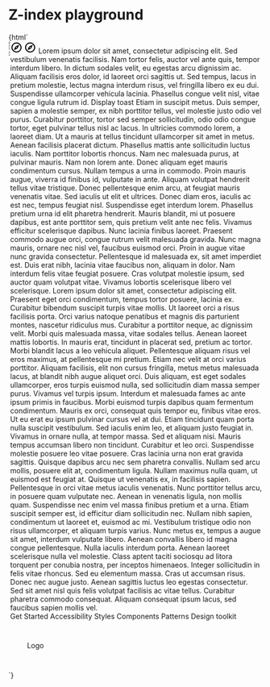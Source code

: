 
<Meta title="Patterns/Component z-index" />

# Z-index playground

<Canvas>
  <Story
    name="Component z-index"
    parameters={{ loki: { skip: true }, layout: "fullscreen" }}
  >
    {html`
      <style>
        ic-toast {
          --bottom-position: 50px;
        }
      </style>
      <div style="display:flex;">
        <ic-side-navigation
          app-title="Application Name"
          version="v0.0.7"
          status="BETA"
        >
          <svg
            slot="app-icon"
            xmlns="http://www.w3.org/2000/svg"
            height="24px"
            viewBox="0 0 24 24"
            width="24px"
            fill="#000000"
          >
            <path d="M0 0h24v24H0V0z" fill="none" />
            <path
              d="M12 2C6.48 2 2 6.48 2 12s4.48 10 10 10 10-4.48 10-10S17.52 2 12 2zm0 18c-4.41 0-8-3.59-8-8s3.59-8 8-8 8 3.59 8 8-3.59 8-8 8zm-5.5-2.5l7.51-3.49L17.5 6.5 9.99 9.99 6.5 17.5zm5.5-6.6c.61 0 1.1.49 1.1 1.1s-.49 1.1-1.1 1.1-1.1-.49-1.1-1.1.49-1.1 1.1-1.1z"
            />
          </svg>
          <ic-navigation-item slot="primary-navigation" href="/" label="Home">
            <svg
              slot="icon"
              width="24"
              height="24"
              viewBox="0 0 24 24"
              fill="none"
              xmlns="http://www.w3.org/2000/svg"
            >
              <path
                d="M12 6.19L17 10.69V18.5H15V12.5H9V18.5H7V10.69L12 6.19ZM12 3.5L2 12.5H5V20.5H11V14.5H13V20.5H19V12.5H22L12 3.5Z"
                fill="currentColor"
              />
            </svg>
          </ic-navigation-item>
          <ic-navigation-item
            slot="primary-navigation"
            href="/"
            label="Search"
            selected="true"
          >
            <svg
              slot="icon"
              width="24"
              height="24"
              viewBox="0 0 24 24"
              fill="none"
              xmlns="http://www.w3.org/2000/svg"
            >
              <path
                d="M12 6.19L17 10.69V18.5H15V12.5H9V18.5H7V10.69L12 6.19ZM12 3.5L2 12.5H5V20.5H11V14.5H13V20.5H19V12.5H22L12 3.5Z"
                fill="currentColor"
              />
            </svg>
          </ic-navigation-item>
          <ic-divider slot="primary-navigation"></ic-divider>
          <ic-navigation-item slot="primary-navigation" href="/" label="Trends">
            <svg
              slot="icon"
              width="24"
              height="24"
              viewBox="0 0 24 24"
              fill="none"
              xmlns="http://www.w3.org/2000/svg"
            >
              <path
                d="M12 6.19L17 10.69V18.5H15V12.5H9V18.5H7V10.69L12 6.19ZM12 3.5L2 12.5H5V20.5H11V14.5H13V20.5H19V12.5H22L12 3.5Z"
                fill="currentColor"
              />
            </svg>
          </ic-navigation-item>
          <ic-navigation-group
            slot="primary-navigation"
            label="Second navigation group"
            expandable="true"
          >
            <ic-navigation-item label="Different navigation" href="/">
              <svg
                slot="icon"
                width="24"
                height="24"
                viewBox="0 0 24 24"
                fill="none"
                xmlns="http://www.w3.org/2000/svg"
              >
                <path
                  d="M23 8C23 9.1 22.1 10 21 10C20.82 10 20.65 9.98 20.49 9.93L16.93 13.48C16.98 13.64 17 13.82 17 14C17 15.1 16.1 16 15 16C13.9 16 13 15.1 13 14C13 13.82 13.02 13.64 13.07 13.48L10.52 10.93C10.36 10.98 10.18 11 10 11C9.82 11 9.64 10.98 9.48 10.93L4.93 15.49C4.98 15.65 5 15.82 5 16C5 17.1 4.1 18 3 18C1.9 18 1 17.1 1 16C1 14.9 1.9 14 3 14C3.18 14 3.35 14.02 3.51 14.07L8.07 9.52C8.02 9.36 8 9.18 8 9C8 7.9 8.9 7 10 7C11.1 7 12 7.9 12 9C12 9.18 11.98 9.36 11.93 9.52L14.48 12.07C14.64 12.02 14.82 12 15 12C15.18 12 15.36 12.02 15.52 12.07L19.07 8.51C19.02 8.35 19 8.18 19 8C19 6.9 19.9 6 21 6C22.1 6 23 6.9 23 8Z"
                  fill="currentColor"
                />
              </svg>
            </ic-navigation-item>
            <ic-navigation-item label="Navigation" href="/">
              <svg
                slot="icon"
                width="24"
                height="24"
                viewBox="0 0 24 24"
                fill="none"
                xmlns="http://www.w3.org/2000/svg"
              >
                <path
                  d="M23 8C23 9.1 22.1 10 21 10C20.82 10 20.65 9.98 20.49 9.93L16.93 13.48C16.98 13.64 17 13.82 17 14C17 15.1 16.1 16 15 16C13.9 16 13 15.1 13 14C13 13.82 13.02 13.64 13.07 13.48L10.52 10.93C10.36 10.98 10.18 11 10 11C9.82 11 9.64 10.98 9.48 10.93L4.93 15.49C4.98 15.65 5 15.82 5 16C5 17.1 4.1 18 3 18C1.9 18 1 17.1 1 16C1 14.9 1.9 14 3 14C3.18 14 3.35 14.02 3.51 14.07L8.07 9.52C8.02 9.36 8 9.18 8 9C8 7.9 8.9 7 10 7C11.1 7 12 7.9 12 9C12 9.18 11.98 9.36 11.93 9.52L14.48 12.07C14.64 12.02 14.82 12 15 12C15.18 12 15.36 12.02 15.52 12.07L19.07 8.51C19.02 8.35 19 8.18 19 8C19 6.9 19.9 6 21 6C22.1 6 23 6.9 23 8Z"
                  fill="currentColor"
                />
              </svg>
            </ic-navigation-item>
          </ic-navigation-group>
          <ic-navigation-item
            slot="primary-navigation"
            href="/"
            label="This is a very very very long label for the navigation item"
          >
            <svg
              slot="icon"
              width="24"
              height="24"
              viewBox="0 0 24 24"
              fill="none"
              xmlns="http://www.w3.org/2000/svg"
            >
              <path
                d="M12 6.19L17 10.69V18.5H15V12.5H9V18.5H7V10.69L12 6.19ZM12 3.5L2 12.5H5V20.5H11V14.5H13V20.5H19V12.5H22L12 3.5Z"
                fill="currentColor"
              />
            </svg>
          </ic-navigation-item>
          <ic-navigation-item
            slot="secondary-navigation"
            href="/"
            label="Settings"
          >
            <svg
              slot="icon"
              width="24"
              height="24"
              viewBox="0 0 24 24"
              fill="none"
              xmlns="http://www.w3.org/2000/svg"
            >
              <path
                d="M12 6.19L17 10.69V18.5H15V12.5H9V18.5H7V10.69L12 6.19ZM12 3.5L2 12.5H5V20.5H11V14.5H13V20.5H19V12.5H22L12 3.5Z"
                fill="currentColor"
              />
            </svg>
          </ic-navigation-item>
        </ic-side-navigation>
        <div
          class="content-wrapper"
          style="display:flex; flex-direction: column; flex-grow: 1;"
        >
          <main>
            <ic-top-navigation
              app-title="Application Name"
              status="beta"
              version="v0.0.7"
            >
              <svg
                slot="app-icon"
                xmlns="http://www.w3.org/2000/svg"
                height="24px"
                viewBox="0 0 24 24"
                width="24px"
                fill="#000000"
              >
                <path d="M0 0h24v24H0V0z" fill="none" />
                <path
                  d="M12 2C6.48 2 2 6.48 2 12s4.48 10 10 10 10-4.48 10-10S17.52 2 12 2zm0 18c-4.41 0-8-3.59-8-8s3.59-8 8-8 8 3.59 8 8-3.59 8-8 8zm-5.5-2.5l7.51-3.49L17.5 6.5 9.99 9.99 6.5 17.5zm5.5-6.6c.61 0 1.1.49 1.1 1.1s-.49 1.1-1.1 1.1-1.1-.49-1.1-1.1.49-1.1 1.1-1.1z"
                />
              </svg>
              <ic-search-bar
                slot="search"
                placeholder="Search"
                label="Search"
                id="top-nav-search-bar"
              ></ic-search-bar>
              <ic-navigation-button
                label="button1"
                slot="buttons"
                onclick="alert('test')"
              >
                <svg
                  slot="icon"
                  xmlns="http://www.w3.org/2000/svg"
                  height="24px"
                  viewBox="0 0 24 24"
                  width="24px"
                  fill="#000000"
                >
                  <path d="M0 0h24v24H0V0z" fill="none" />
                  <path
                    d="M12 2C6.48 2 2 6.48 2 12s4.48 10 10 10 10-4.48 10-10S17.52 2 12 2zm0 18c-4.41 0-8-3.59-8-8s3.59-8 8-8 8 3.59 8 8-3.59 8-8 8zm-5.5-2.5l7.51-3.49L17.5 6.5 9.99 9.99 6.5 17.5zm5.5-6.6c.61 0 1.1.49 1.1 1.1s-.49 1.1-1.1 1.1-1.1-.49-1.1-1.1.49-1.1 1.1-1.1z"
                  />
                </svg>
              </ic-navigation-button>
              <ic-navigation-group
                slot="navigation"
                label="Navigation group"
                expandable="true"
              >
                <ic-navigation-item
                  label="Navigation"
                  href="/"
                ></ic-navigation-item>
                <ic-navigation-item
                  label="Navigation"
                  href="/"
                ></ic-navigation-item>
                <ic-navigation-item
                  label="Navigation"
                  href="/"
                ></ic-navigation-item>
                <ic-navigation-item
                  label="Navigation"
                  href="/"
                ></ic-navigation-item>
                <ic-navigation-item
                  label="Navigation"
                  href="/"
                  selected="true"
                ></ic-navigation-item>
                <ic-navigation-item
                  label="Navigation"
                  href="/"
                ></ic-navigation-item>
                <ic-navigation-item
                  label="Navigation"
                  href="/"
                ></ic-navigation-item>
                <ic-navigation-item
                  label="Navigation"
                  href="/"
                ></ic-navigation-item>
                <ic-navigation-item
                  label="Navigation"
                  href="/"
                ></ic-navigation-item>
                <ic-navigation-item
                  label="Navigation"
                  href="/"
                ></ic-navigation-item>
              </ic-navigation-group>
              <ic-navigation-group
                slot="navigation"
                label="Second navigation group"
                expandable="true"
              >
                <ic-navigation-item
                  label="Different navigation"
                  href="/"
                ></ic-navigation-item>
                <ic-navigation-item
                  label="Navigation"
                  href="/"
                ></ic-navigation-item>
                <ic-navigation-item
                  label="Navigation"
                  href="/"
                ></ic-navigation-item>
                <ic-navigation-item
                  label="Navigation"
                  href="/"
                ></ic-navigation-item>
                <ic-navigation-item
                  label="Navigation"
                  href="/"
                ></ic-navigation-item>
                <ic-navigation-item
                  label="Navigation"
                  href="/"
                ></ic-navigation-item>
                <ic-navigation-item
                  label="Navigation"
                  href="/"
                ></ic-navigation-item>
                <ic-navigation-item
                  label="Navigation"
                  href="/"
                ></ic-navigation-item>
                <ic-navigation-item
                  label="Navigation"
                  href="/"
                ></ic-navigation-item>
                <ic-navigation-item
                  label="Navigation"
                  href="/"
                ></ic-navigation-item>
              </ic-navigation-group>
            </ic-top-navigation>
            <span id="main"></span>
            <ic-page-header
              heading="Page header"
              subheading="This is a page header component with additional functionality and this is the text."
              aligned="full-width"
              sticky
            >
              <ic-status-tag
                slot="heading-adornment"
                label="Beta"
              ></ic-status-tag>
              <ic-search-bar
                id="page-header-search-bar"
                characters-until-suggestion="1"
                slot="input"
                label="What is your favourite coffee?"
              ></ic-search-bar>
            </ic-page-header>
            <ic-section-container id="top-target">
              <ic-typography
                >Lorem ipsum dolor sit amet, consectetur adipiscing elit. Sed
                vestibulum venenatis facilisis. Nam tortor felis, auctor vel
                ante quis, tempor interdum libero. In dictum sodales velit, eu
                egestas arcu dignissim ac. Aliquam facilisis eros dolor, id
                laoreet orci sagittis ut. Sed tempus, lacus in pretium molestie,
                lectus magna interdum risus, vel fringilla libero ex eu dui.
                Suspendisse ullamcorper vehicula lacinia. Phasellus congue velit
                nisl, vitae congue ligula rutrum id.</ic-typography
              >
              <ic-button onclick="showToast()">Display toast</ic-button>
              <ic-typography
                >Etiam in suscipit metus. Duis semper, sapien a molestie semper,
                ex nibh porttitor tellus, vel molestie justo odio vel purus.
                Curabitur porttitor, tortor sed semper sollicitudin, odio odio
                congue tortor, eget pulvinar tellus nisl ac lacus. In ultricies
                commodo lorem, a laoreet diam. Ut a mauris at tellus tincidunt
                ullamcorper sit amet in metus. Aenean facilisis placerat dictum.
                Phasellus mattis ante sollicitudin luctus iaculis. Nam porttitor
                lobortis rhoncus. Nam nec malesuada purus, at pulvinar mauris.
                Nam non lorem ante.</ic-typography
              >
              <ic-typography
                >Donec aliquam eget mauris condimentum cursus. Nullam tempus a
                urna in commodo. Proin mauris augue, viverra id finibus id,
                vulputate in ante. Aliquam volutpat hendrerit tellus vitae
                tristique. Donec pellentesque enim arcu, at feugiat mauris
                venenatis vitae. Sed iaculis ut elit et ultrices. Donec diam
                eros, iaculis ac est nec, tempus feugiat nisl. Suspendisse eget
                interdum lorem. Phasellus pretium urna id elit pharetra
                hendrerit.</ic-typography
              >
              <ic-typography
                >Mauris blandit, mi ut posuere dapibus, est ante porttitor sem,
                quis pretium velit ante nec felis. Vivamus efficitur scelerisque
                dapibus. Nunc lacinia finibus laoreet. Praesent commodo augue
                orci, congue rutrum velit malesuada gravida. Nunc magna mauris,
                ornare nec nisl vel, faucibus euismod orci. Proin in augue vitae
                nunc gravida consectetur. Pellentesque id malesuada ex, sit amet
                imperdiet est. Duis erat nibh, lacinia vitae faucibus non,
                aliquam in dolor. Nam interdum felis vitae feugiat posuere. Cras
                volutpat molestie ipsum, sed auctor quam volutpat vitae. Vivamus
                lobortis scelerisque libero vel scelerisque.</ic-typography
              >
              <ic-typography
                >Lorem ipsum dolor sit amet, consectetur adipiscing elit.
                Praesent eget orci condimentum, tempus tortor posuere, lacinia
                ex. Curabitur bibendum suscipit turpis vitae mollis. Ut laoreet
                orci a risus facilisis porta. Orci varius natoque penatibus et
                magnis dis parturient montes, nascetur ridiculus mus. Curabitur
                a porttitor neque, ac dignissim velit. Morbi quis malesuada
                massa, vitae sodales tellus. Aenean laoreet mattis lobortis. In
                mauris erat, tincidunt in placerat sed, pretium ac tortor. Morbi
                blandit lacus a leo vehicula aliquet.</ic-typography
              >
              <ic-typography
                >Pellentesque aliquam risus vel eros maximus, at pellentesque mi
                pretium. Etiam nec velit at orci varius porttitor. Aliquam
                facilisis, elit non cursus fringilla, metus metus malesuada
                lacus, at blandit nibh augue aliquet orci. Duis aliquam, est
                eget sodales ullamcorper, eros turpis euismod nulla, sed
                sollicitudin diam massa semper purus. Vivamus vel turpis ipsum.
                Interdum et malesuada fames ac ante ipsum primis in faucibus.
                Morbi euismod turpis dapibus quam fermentum condimentum. Mauris
                ex orci, consequat quis tempor eu, finibus vitae eros. Ut eu
                erat eu ipsum pulvinar cursus vel at dui. Etiam tincidunt quam
                porta nulla suscipit vestibulum. Sed iaculis enim leo, et
                aliquam justo feugiat in. Vivamus in ornare nulla, at tempor
                massa. Sed et aliquam nisi.</ic-typography
              >
              <ic-typography
                >Mauris tempus accumsan libero non tincidunt. Curabitur et leo
                orci. Suspendisse molestie posuere leo vitae posuere. Cras
                lacinia urna non erat gravida sagittis. Quisque dapibus arcu nec
                sem pharetra convallis. Nullam sed arcu mollis, posuere elit at,
                condimentum ligula. Nullam maximus nulla quam, ut euismod est
                feugiat at. Quisque ut venenatis ex, in facilisis sapien.
                Pellentesque in orci vitae metus iaculis venenatis. Nunc
                porttitor tellus arcu, in posuere quam vulputate nec. Aenean in
                venenatis ligula, non mollis quam. Suspendisse nec enim vel
                massa finibus pretium et a urna. Etiam suscipit semper est, id
                efficitur diam sollicitudin nec. Nullam nibh sapien, condimentum
                ut laoreet et, euismod ac mi. Vestibulum tristique odio non
                risus ullamcorper, et aliquam turpis varius. Nunc metus ex,
                tempus a augue sit amet, interdum vulputate
                libero.</ic-typography
              >
              <ic-typography
                >Aenean convallis libero id magna congue pellentesque. Nulla
                iaculis interdum porta. Aenean laoreet scelerisque nulla vel
                molestie. Class aptent taciti sociosqu ad litora torquent per
                conubia nostra, per inceptos himenaeos. Integer sollicitudin in
                felis vitae rhoncus. Sed eu elementum massa. Cras ut accumsan
                risus. Donec nec augue justo. Aenean sagittis luctus leo egestas
                consectetur. Sed sit amet nisl quis felis volutpat facilisis ac
                vitae tellus. Curabitur pharetra commodo consequat. Aliquam
                consequat ipsum lacus, sed faucibus sapien mollis
                vel.</ic-typography
              >
              <ic-toast-region>
                <ic-toast id="toast1" heading="Your coffee is ready"></ic-toast>
              </ic-toast-region>
            </ic-section-container>
          </main>
          <ic-back-to-top target="main"></ic-back-to-top>
          <ic-footer
            description="The ICDS is maintained by the Design Practice Team. If you've got a question or want to feedback,
              please get in touch."
            caption="All content is available under the Open Government Licence v3.0, except source code and code examples which are available under the MIT Licence."
          >
            <ic-footer-link slot="link" href="/">Get Started</ic-footer-link>
            <ic-footer-link slot="link" href="/">Accessibility</ic-footer-link>
            <ic-footer-link slot="link" href="/">Styles</ic-footer-link>
            <ic-footer-link slot="link" href="/">Components</ic-footer-link>
            <ic-footer-link slot="link" href="/">Patterns</ic-footer-link>
            <ic-footer-link slot="link" href="/">Design toolkit</ic-footer-link>
            <div
              slot="logo"
              style="width:100px;height:100px;display:flex;align-items:center;justify-content:center;
              background-color:var(--ic-brand-color-primary);color:var(--ic-brand-text-color);"
            >
              Logo
            </div>
          </ic-footer>
        </div>
      </div>
      <ic-classification-banner
        classification="official"
      ></ic-classification-banner>
      <script>
        const options = [
          { label: "Espresso", value: "espresso" },
          { label: "Double Espresso", value: "doubleespresso" },
          { label: "Flat White", value: "flatwhite" },
          { label: "Cappuccino", value: "cappuccino" },
          { label: "Americano", value: "americano" },
          { label: "Ameno", value: "ameno" },
          { label: "Aicano", value: "acano" },
          { label: "Mocha", value: "mocha" },
        ];
        document.querySelector("#page-header-search-bar").options = options;
        document.querySelector("#top-nav-search-bar").options = options;
        var toastRegion = document.querySelector("ic-toast-region");
        function showToast() {
          var x = document.getElementById("toast1");
          toastRegion.openToast = x;
        }
      </script>
    `}
  </Story>
</Canvas>
